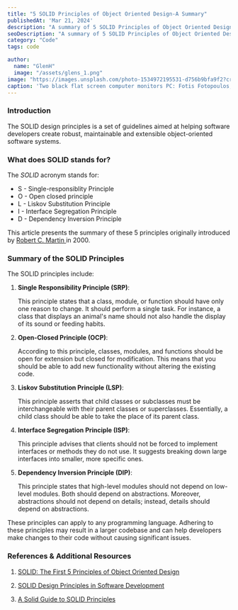 ```yaml
---
title: "5 SOLID Principles of Object Oriented Design-A Summary"
publishedAt: 'Mar 21, 2024'
description: "A summary of 5 SOLID Principles of Object Oriented Design"
seoDescription: "A summary of 5 SOLID Principles of Object Oriented Design"
category: "Code"
tags: code

author:
  name: "GlenH"
  image: "/assets/glens_1.png"
image: "https://images.unsplash.com/photo-1534972195531-d756b9bfa9f2?crop=entropy&cs=tinysrgb&fit=max&fm=jpg&ixid=MnwxfDB8MXxyYW5kb218MHx8fHx8fHx8MTY4MTMyMDUzNQ&ixlib=rb-4.0.3&q=80&utm_campaign=api-credit&utm_medium=referral&utm_source=unsplash_source&w=1080"
caption: 'Two black flat screen computer monitors PC: Fotis Fotopoulos, Unsplash'
---
```


### Introduction

The SOLID design principles is a set of guidelines aimed at helping software developers create robust, maintainable and extensible object-oriented software systems.

### What does SOLID stands for?

The _SOLID_ acronym stands for:

-	S - Single-responsiblity Principle
-	O - Open closed principle
-	L - Liskov Substitution Principle
-	I - Interface Segregation Principle
-	D - Dependency Inversion Principle

This article presents the summary of these 5 principles originally introduced by [Robert C. Martin ](http://en.wikipedia.org/wiki/Robert_Cecil_Martin) in 2000.

### Summary of the SOLID Principles

The SOLID principles include:

1. **Single Responsibility Principle (SRP)**: 

	This principle states that a class, module, or function should have only one reason to change. It should perform a single task. For instance, a class that displays an animal's name should not also handle the display of its sound or feeding habits.

2. **Open-Closed Principle (OCP)**: 

	According to this principle, classes, modules, and functions should be open for extension but closed for modification. This means that you should be able to add new functionality without altering the existing code.

3. **Liskov Substitution Principle (LSP)**: 
	
	This principle asserts that child classes or subclasses must be interchangeable with their parent classes or superclasses. Essentially, a child class should be able to take the place of its parent class.
	
4. **Interface Segregation Principle (ISP)**: 

	This principle advises that clients should not be forced to implement interfaces or methods they do not use. It suggests breaking down large interfaces into smaller, more specific ones.

5. **Dependency Inversion Principle (DIP)**: 

	This principle states that high-level modules should not depend on low-level modules. Both should depend on abstractions. Moreover, abstractions should not depend on details; instead, details should depend on abstractions.

These principles can apply to any programming language. Adhering to these principles may result in a larger codebase and can help developers make changes to their code without causing significant issues.

### References & Additional Resources

1. [SOLID: The First 5 Principles of Object Oriented Design](https://www.digitalocean.com/community/conceptual-articles/s-o-l-i-d-the-first-five-principles-of-object-oriented-design)

2. [SOLID Design Principles in Software Development](https://www.freecodecamp.org/news/solid-design-principles-in-software-development/) 

3. [A Solid Guide to SOLID Principles](https://www.baeldung.com/solid-principles) 


